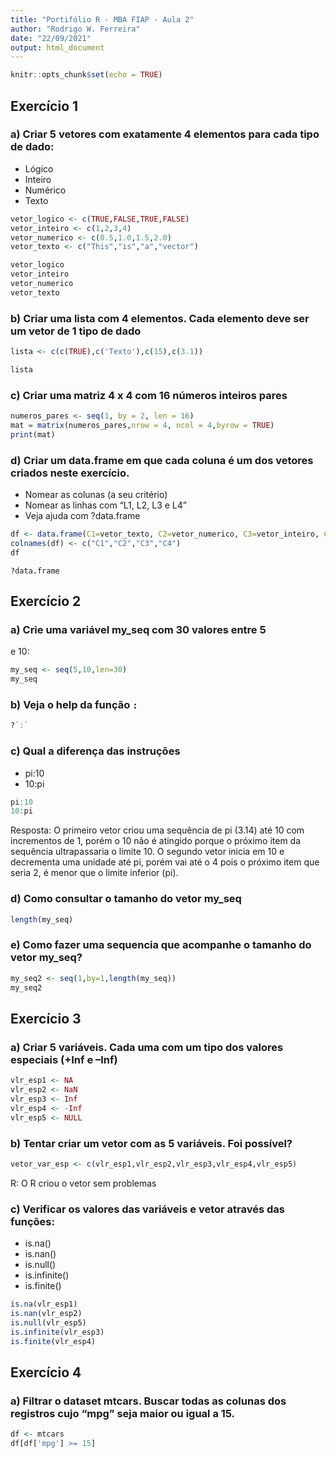 ```yaml
---
title: "Portifólio R - MBA FIAP - Aula 2"
author: "Rodrigo W. Ferreira"
date: "22/09/2021"
output: html_document
---
```


```r
knitr::opts_chunk$set(echo = TRUE)
```

## Exercício 1

### a) Criar 5 vetores com exatamente 4 elementos para cada tipo de dado:

* Lógico
* Inteiro
* Numérico
* Texto

```r
vetor_logico <- c(TRUE,FALSE,TRUE,FALSE)
vetor_inteiro <- c(1,2,3,4)
vetor_numerico <- c(0.5,1.0,1.5,2.0)
vetor_texto <- c("This","is","a","vector")

vetor_logico
vetor_inteiro
vetor_numerico
vetor_texto
```


### b) Criar uma lista com 4 elementos. Cada elemento deve ser um vetor de 1 tipo de dado


```r
lista <- c(c(TRUE),c('Texto'),c(15),c(3.1))

lista
```

### c) Criar uma matriz 4 x 4 com 16 números inteiros pares


```r
numeros_pares <- seq(1, by = 2, len = 16)
mat = matrix(numeros_pares,nrow = 4, ncol = 4,byrow = TRUE)
print(mat)
```

### d) Criar um data.frame em que cada coluna é um dos vetores criados neste exercício.

* Nomear as colunas (a seu critério)
* Nomear as linhas com “L1, L2, L3 e L4”
* Veja ajuda com ?data.frame


```r
df <- data.frame(C1=vetor_texto, C2=vetor_numerico, C3=vetor_inteiro, C4=vetor_logico,row.names = c("L1","L2","L3","L4"))
colnames(df) <- c("C1","C2","C3","C4")
df
```
``?data.frame``

## Exercício 2

### a) Crie uma variável my_seq com 30 valores entre 5 
e 10:

```r
my_seq <- seq(5,10,len=30)
my_seq
```


### b) Veja o help da função `:`

```r
?`:` 
```

### c) Qual a diferença das instruções
* pi:10
* 10:pi

```r
pi:10
10:pi
```
Resposta: O primeiro vetor criou uma sequência de pi (3.14) até 10 com incrementos de 1, porém o 10 não é atingido porque o próximo item da sequência ultrapassaria o limite 10.
O segundo vetor inicia em 10 e decrementa uma unidade até pi, porém vai até o 4 pois o próximo item que seria 2, é menor que o limite inferior (pi).


### d) Como consultar o tamanho do vetor my_seq


```r
length(my_seq)
```

### e) Como fazer uma sequencia que acompanhe o tamanho do vetor my_seq?


```r
my_seq2 <- seq(1,by=1,length(my_seq))
my_seq2
```

## Exercício 3

### a) Criar 5 variáveis. Cada uma com um tipo dos valores especiais (+Inf e –Inf)
```r
vlr_esp1 <- NA
vlr_esp2 <- NaN
vlr_esp3 <- Inf
vlr_esp4 <- -Inf
vlr_esp5 <- NULL
```

### b) Tentar criar um vetor com as 5 variáveis. Foi possível?
```r
vetor_var_esp <- c(vlr_esp1,vlr_esp2,vlr_esp3,vlr_esp4,vlr_esp5)
```
R: O R criou o vetor sem problemas

### c) Verificar os valores das variáveis e vetor através das funções:
* is.na()
* is.nan()
* is.null()
* is.infinite()
* is.finite()
```r
is.na(vlr_esp1)
is.nan(vlr_esp2)
is.null(vlr_esp5)
is.infinite(vlr_esp3)
is.finite(vlr_esp4)
```

## Exercício 4
### a) Filtrar o dataset mtcars. Buscar todas as colunas dos registros cujo “mpg” seja maior ou igual a 15.
```r
df <- mtcars
df[df['mpg'] >= 15]
```




